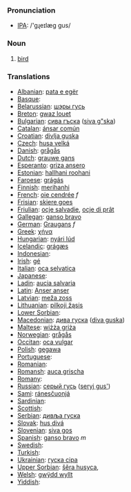 === Pronunciation ===
*[[w:IPA|IPA]]: /'gɻeɪlæg gus/

=== Noun ===

# [[bird]]

=== Translations ===

*[[Albanian]]: [[pata e egër]]
*[[Basque]]: 
*[[Belarussian]]: [[шэры  гусь]]
*[[Breton]]: [[gwaz louet]]
*[[Bulgarian]]: [[сива гъска]] ([[siva g"ska]])
*[[Catalan]]: [[ánsar común]]
*[[Croatian]]: [[divlja guska]]
*[[Czech]]: [[husa velká]]
*[[Danish]]: [[grågås]]
*[[Dutch]]: [[grauwe gans]] '' ''
*[[Esperanto]]: [[griza ansero]]
*[[Estonian]]: [[hallhani roohani]]
*[[Faroese]]: [[grágás]]
*[[Finnish]]: [[merihanhi]]
*[[French]]: [[oie cendrée]] ''f''
*[[Frisian]]: [[skiere goes]]
*[[Friulian]]: [[ocje salvadie]], [[ocje di prât]]
*[[Gallegan]]: [[ganso bravo]]
*[[German]]: [[Graugans]] ''f''
*[[Greek]]: [[χήνα]] '' ''
*[[Hungarian]]: [[nyári lúd]]
*[[Icelandic]]: [[grágæs]]
*[[Indonesian]]: [[]]
*[[Irish]]: [[gé]]
*[[Italian]]: [[oca selvatica]] '' ''
*[[Japanese]]: [[]]
*[[Ladin]]: [[aucia salvaria]]
*[[Latin]]: [[Anser anser]] '' ''
*[[Latvian]]: [[meža zoss]]
*[[Lithuanian]]: [[pilkoji žąsis]]
*[[Lower Sorbian]]: 
*[[Macedonian]]: [[дива гуска]] ([[diva guska]])
*[[Maltese]]: [[wiżża griża]]
*[[Norwegian]]: [[grågås]]
*[[Occitan]]: [[oca vulgar]]
*[[Polish]]: [[gęgawa]] '' ''
*[[Portuguese]]: 
*[[Romanian]]: 
*[[Romansh]]: [[auca grischa]]
*[[Romany]]: [[]]
*[[Russian]]: [[серый гусь]] ([[seryj gus']]) '' ''
*[[Sami]]: [[ránesčuonjá]]
*[[Sardinian]]: [[]]
*[[Scottish]]: [[]]
*[[Serbian]]: [[дивља гуска]]
*[[Slovak]]: [[hus divá]]
*[[Slovenian]]: [[siva gos]]
*[[Spanish]]: [[ganso bravo]] ''m''
*[[Swedish]]: 
*[[Turkish]]: 
*[[Ukrainian]]: [[гуска сіра]]
*[[Upper Sorbian]]: [[šěra husyca]], [[]]
*[[Welsh]]: [[gwÿdd wyllt]]
*[[Yiddish]]: